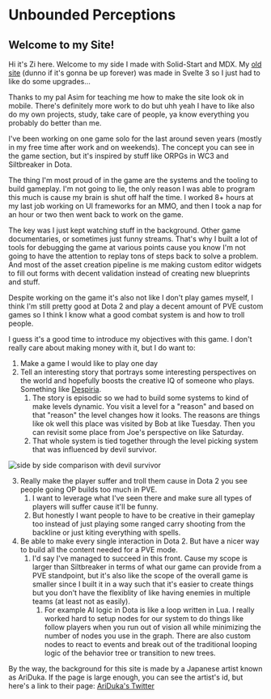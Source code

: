 
<main class="m-2">

<div class="m-2 mdx-content">

# Unbounded Perceptions 
        
## Welcome to my Site!

<Main />

Hi it's Zi here. Welcome to my side I made with Solid-Start and MDX. My [old site](agitated-lalande-f97eb6.netlify.app/) (dunno if it's gonna be up forever) was made in Svelte 3 so I just had to like do some upgrades...

Thanks to my pal Asim for teaching me how to make the site look ok in mobile. There's definitely more work to do but uhh yeah I have to like also do my own projects, study, take care of people, ya know everything you probably do better than me.

I've been working on one game solo
for the last around seven years (mostly in my free time after work and
on weekends). The concept you can see in the game section, but it's inspired by stuff like ORPGs in WC3 and Siltbreaker in Dota.

The thing I'm most proud of in the game are the systems and the tooling to build gameplay. I'm not going to lie, the only reason I was able to program this much is cause
my brain is shut off half the time. I worked 8+ hours at my last job working on UI frameworks for an MMO, and then I took a nap for an hour or two then went back to work on the game.

The key was I just kept watching stuff in the background. Other game documentaries, or sometimes just funny streams. That's why I built a lot of tools for debugging the game at various points cause you know I'm not going to have the attention to replay tons of steps back to solve a problem. And most of the asset creation pipeline is me making custom editor widgets to fill out forms with decent validation instead of creating new blueprints and stuff.

Despite working on the game it's also not like I don't play games myself, I think I'm still pretty good at Dota 2 and play a decent amount of PVE custom games so I think I know what a good combat system is and how to troll people.

I guess it's a good time to introduce my objectives with this game. I don't really care about making money with it, but I do want to:

1. Make a game I would like to play one day
2. Tell an interesting story that portrays some interesting perspectives on the world and hopefully boosts the creative IQ of someone who plays. Something like [Despiria](https://youtu.be/de-8Vz5Ng0A?si=nC69ojDE1z9fNgi-).
    1. The story is episodic so we had to build some systems to kind of make levels dynamic. You visit a level for a "reason" and based on that "reason" the level changes how it looks. The reasons are things like ok well this place was visited by Bob at like Tuesday. Then you can revisit some place from Joe's perspective on like Saturday.
    2. That whole system is tied together through the level picking system that was influenced by devil survivor.

<img src="images/sidebyside.png" alt="side by side comparison with devil survivor"/>

3. Really make the player suffer and troll them cause in Dota 2 you see people going OP builds too much in PVE. 
    1. I want to leverage what I've seen there and make sure all types of players will suffer cause it'll be funny.
    2. But honestly I want people to have to be creative in their gameplay too instead of just playing some ranged carry shooting from the backline or just kiting everything with spells.
4. Be able to make every single interaction in Dota 2. But have a nicer way to build all the content needed for a PVE mode.
    1. I'd say I've managed to succeed in this front. Cause my scope is larger than Siltbreaker in terms of what our game can provide from a PVE standpoint, but it's also like the scope of the overall game is smaller since I built it in a way such that it's easier to create things but you don't have the flexiblity of like having enemies in multiple teams (at least not as easily).
        1. For example AI logic in Dota is like a loop written in Lua. I really worked hard to setup nodes for our system to do things like follow players when you run out of vision all while minimizing the number of nodes you use in the graph. There are also custom nodes to react to events and break out of the traditional looping logic of the behavior tree or transition to new trees.

By the way, the background for this
site is made by a Japanese artist known as AriDuka. If the page is large
enough, you can see the artist's id, but here's a link to their page:
[AriDuka's Twitter](https://twitter.com/13033303?lang=en)

</div>

</main> 